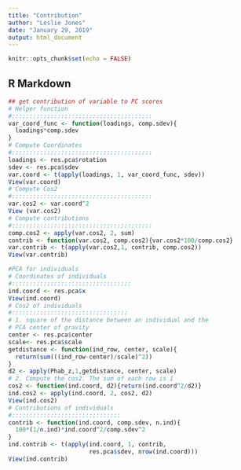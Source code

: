 ```yaml
---
title: "Contribution"
author: "Leslie Jones"
date: "January 29, 2019"
output: html_document
---
```


```r
knitr::opts_chunk$set(echo = FALSE)
```

## R Markdown

```r
## get contribution of variable to PC scores
# Helper function 
#::::::::::::::::::::::::::::::::::::::::
var_coord_func <- function(loadings, comp.sdev){
  loadings*comp.sdev
}
# Compute Coordinates
#::::::::::::::::::::::::::::::::::::::::
loadings <- res.pca$rotation
sdev <- res.pca$sdev
var.coord <- t(apply(loadings, 1, var_coord_func, sdev)) 
View(var.coord)
# Compute Cos2
#::::::::::::::::::::::::::::::::::::::::
var.cos2 <- var.coord^2
View (var.cos2)
# Compute contributions
#::::::::::::::::::::::::::::::::::::::::
comp.cos2 <- apply(var.cos2, 2, sum)
contrib <- function(var.cos2, comp.cos2){var.cos2*100/comp.cos2}
var.contrib <- t(apply(var.cos2,1, contrib, comp.cos2))
View(var.contrib)

#PCA for individuals
# Coordinates of individuals
#::::::::::::::::::::::::::::::::::
ind.coord <- res.pca$x
View(ind.coord)
# Cos2 of individuals
#:::::::::::::::::::::::::::::::::
# 1. square of the distance between an individual and the
# PCA center of gravity
center <- res.pca$center
scale<- res.pca$scale
getdistance <- function(ind_row, center, scale){
  return(sum(((ind_row-center)/scale)^2))
}
d2 <- apply(Phab_z,1,getdistance, center, scale)
# 2. Compute the cos2. The sum of each row is 1
cos2 <- function(ind.coord, d2){return(ind.coord^2/d2)}
ind.cos2 <- apply(ind.coord, 2, cos2, d2)
View(ind.cos2)
# Contributions of individuals
#:::::::::::::::::::::::::::::::
contrib <- function(ind.coord, comp.sdev, n.ind){
  100*(1/n.ind)*ind.coord^2/comp.sdev^2
}
ind.contrib <- t(apply(ind.coord, 1, contrib, 
                       res.pca$sdev, nrow(ind.coord)))
View(ind.contrib)
```

